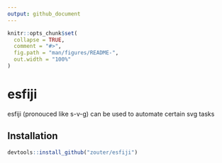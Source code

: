 ```yaml
---
output: github_document
---
```


<!-- README.md is generated from README.Rmd. Please edit that file -->

```r
knitr::opts_chunk$set(
  collapse = TRUE,
  comment = "#>",
  fig.path = "man/figures/README-",
  out.width = "100%"
)
```
# esfiji

esfiji (pronouced like s-v-g) can be used to automate certain svg tasks

## Installation

``` r
devtools::install_github("zouter/esfiji")
```
